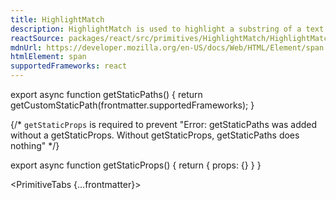 ```yaml
---
title: HighlightMatch
description: HighlightMatch is used to highlight a substring of a text.
reactSource: packages/react/src/primitives/HighlightMatch/HighlightMatch.tsx
mdnUrl: https://developer.mozilla.org/en-US/docs/Web/HTML/Element/span
htmlElement: span
supportedFrameworks: react
---
```



export async function getStaticPaths() {
  return getCustomStaticPath(frontmatter.supportedFrameworks);
}

{/*  `getStaticProps` is required to prevent "Error: getStaticPaths was added without a getStaticProps. Without getStaticProps, getStaticPaths does nothing" */}

export async function getStaticProps() {
  return { props: {} }
}

<PrimitiveTabs {...frontmatter}>
  <ReactPage />
</PrimitiveTabs>

